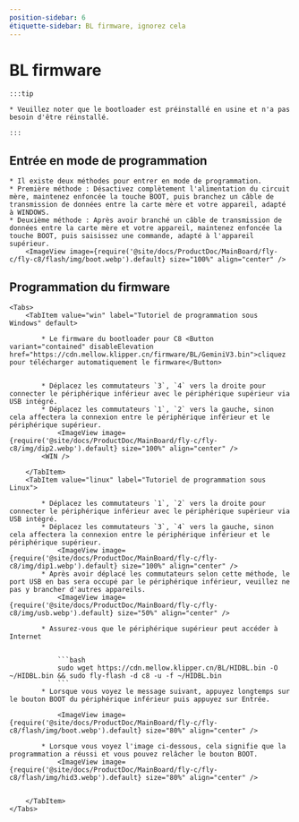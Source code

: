 ```yaml
---
position-sidebar: 6
étiquette-sidebar: BL firmware, ignorez cela
---
```



# BL firmware

    :::tip

    * Veuillez noter que le bootloader est préinstallé en usine et n'a pas besoin d'être réinstallé.

    :::

## Entrée en mode de programmation


    * Il existe deux méthodes pour entrer en mode de programmation.
    * Première méthode : Désactivez complètement l'alimentation du circuit mère, maintenez enfoncée la touche BOOT, puis branchez un câble de transmission de données entre la carte mère et votre appareil, adapté à WINDOWS.
    * Deuxième méthode : Après avoir branché un câble de transmission de données entre la carte mère et votre appareil, maintenez enfoncée la touche BOOT, puis saisissez une commande, adapté à l'appareil supérieur.
        <ImageView image={require('@site/docs/ProductDoc/MainBoard/fly-c/fly-c8/flash/img/boot.webp').default} size="100%" align="center" />

## Programmation du firmware
    <Tabs>
        <TabItem value="win" label="Tutoriel de programmation sous Windows" default>

            * Le firmware du bootloader pour C8 <Button variant="contained" disableElevation href="https://cdn.mellow.klipper.cn/firmware/BL/GeminiV3.bin">cliquez pour télécharger automatiquement le firmware</Button>


            * Déplacez les commutateurs `3`, `4` vers la droite pour connecter le périphérique inférieur avec le périphérique supérieur via USB intégré.
            * Déplacez les commutateurs `1`, `2` vers la gauche, sinon cela affectera la connexion entre le périphérique inférieur et le périphérique supérieur.
                <ImageView image={require('@site/docs/ProductDoc/MainBoard/fly-c/fly-c8/img/dip2.webp').default} size="100%" align="center" />
            <WIN />

        </TabItem>
        <TabItem value="linux" label="Tutoriel de programmation sous Linux">

            * Déplacez les commutateurs `1`, `2` vers la droite pour connecter le périphérique inférieur avec le périphérique supérieur via USB intégré.
            * Déplacez les commutateurs `3`, `4` vers la gauche, sinon cela affectera la connexion entre le périphérique inférieur et le périphérique supérieur.
                <ImageView image={require('@site/docs/ProductDoc/MainBoard/fly-c/fly-c8/img/dip1.webp').default} size="100%" align="center" />
            * Après avoir déplacé les commutateurs selon cette méthode, le port USB en bas sera occupé par le périphérique inférieur, veuillez ne pas y brancher d'autres appareils.
                <ImageView image={require('@site/docs/ProductDoc/MainBoard/fly-c/fly-c8/img/usb.webp').default} size="50%" align="center" />

            * Assurez-vous que le périphérique supérieur peut accéder à Internet


                ```bash
                sudo wget https://cdn.mellow.klipper.cn/BL/HIDBL.bin -O ~/HIDBL.bin && sudo fly-flash -d c8 -u -f ~/HIDBL.bin
                ```
            * Lorsque vous voyez le message suivant, appuyez longtemps sur le bouton BOOT du périphérique inférieur puis appuyez sur Entrée.

                <ImageView image={require('@site/docs/ProductDoc/MainBoard/fly-c/fly-c8/flash/img/boot.webp').default} size="80%" align="center" />

            * Lorsque vous voyez l'image ci-dessous, cela signifie que la programmation a réussi et vous pouvez relâcher le bouton BOOT.
                <ImageView image={require('@site/docs/ProductDoc/MainBoard/fly-c/fly-c8/flash/img/hid3.webp').default} size="80%" align="center" />


        </TabItem>
    </Tabs>
